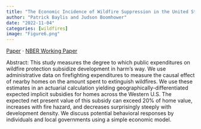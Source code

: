 ```yaml
---
title: "The Economic Incidence of Wildfire Suppression in the United States"
author: "Patrick Baylis and Judson Boomhower"
date: "2022-11-04"
categories: [wildfires]
image: "Figure6.png"
---
```


[Paper](https://www.aeaweb.org/articles?id=10.1257/app.20200662) $\cdot$ [NBER Working Paper](https://www.nber.org/papers/w26550.pdf)

Abstract: This study measures the degree to which public expenditures on wildfire protection subsidize development in harm’s way. We use administrative data on firefighting expenditures to measure the causal effect of nearby homes on the amount spent to extinguish wildfires. We use these estimates in an actuarial calculation yielding geographically-differentiated expected implicit subsidies for homes across the Western U.S. The expected net present value of this subsidy can exceed 20% of home value, increases with fire hazard, and decreases surprisingly steeply with development density. We discuss potential behavioral responses by individuals and local governments using a simple economic model.